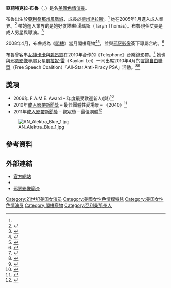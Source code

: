 {{Adult bio
| name            = 亞莉特克拉·布魯
| gender          = female
| image           = [[File:Alektra_Blue_2016.jpg|frameless]]
| caption         = 布魯於2016年
| birth_name      =
| birth           = {{birth date and age|1983|6|9|mf=yes}} <ref name="iafd">{{cite web |title=Personal Bio Alektra Blue |publisher=IAFD.com |url=http://www.iafd.com/person.rme/perfid=Alektra/gender=f/ |accessdate=2009-12-04 |deadurl=yes |archiveurl=https://web.archive.org/web/20100323004136/http://www.iafd.com/person.rme/perfid%3DAlektra/gender%3Df |archivedate=2010-03-23 }}</ref>
| location        = {{US}}[[亞利桑那州|亞利桑那州]][[鳳凰城|鳳凰城]]<ref name="XCitement"/>
| death_date      =
| death_place     =
| height          = {{height|ft=5|in=6|wiki=yes}}<ref name="iafd"/>
| weight          = {{convert|110|lb|kg|abbr=on}}<ref name="iafd"/>
| measurements    = 34D-24-34 <ref name="iafd"/>
| eye_color       = 綠色<ref name="afdb">{{afdb name|36940}}</ref>
| hair_color      = 黑色<ref name="iafd"/>
| skin_color      =
| blood           =
| ethnicity       = [[高加索人|高加索人]]
| alias           = Alectra Blue  
| spouse          = {{tsl|en|Pat Myne|}}<ref name="xrent"/>
| number_of_films = 200+ <ref name="iafd"/>
| homepage        = http://www.clubalektrablue.com/
| imdb            = 1956654
| iafd            = Alektra
| egafd           =
| bgafd           =
| afdb            = 36940
| eurobabeindex   =
| spelling        = US<!-- US for color, UK for colour -->
}}

'''亞莉特克拉·布魯'''（{{lang-en|Alektra Blue}}，{{bd|1983年|6月9日||}}）是名[[美國|美國]][[色情演員|色情演員]]。

布魯出生於[[亞利桑那州|亞利桑那州]][[鳳凰城|鳳凰城]]，成長於[[德克薩斯州|德州]][[達拉斯|達拉斯]]。<ref name=XCitement/> 她在2005年1月進入成人業界。<ref name="XCitement">{{Cite web | url=http://www.xcitement.com/interview/?page_id=445 | title=Xcitement Interviews - Alektra Blue and Mikayla Mendez | accessdate=2008-10-21 | author=Cindi Loftus | publisher=Xcitement.com | deadurl=yes | archiveurl=https://web.archive.org/web/20081005034205/http://www.xcitement.com/interview/?page_id=445 | archivedate=2008-10-05 }}</ref> 帶她進入業界的是她好友[[塔琳·湯瑪斯|塔琳·湯瑪斯]]（Taryn Thomas）。布魯現任丈夫是成人男星與導演{{tsl|en|Pat Myne|}}。<ref name="xrent">{{cite web|url=http://www.xrentdvd.com/Porn_Star_Interviews/Alektra_Blue.html|title=Inside Alektra Blue|accessdate=2007-12-17|author=Big D|date=2006-11-13|publisher=XRentDVD|archive-date=2015-02-28|archive-url=https://web.archive.org/web/20150228114515/http://www.xrentdvd.com/Porn_Star_Interviews/Alektra_Blue.html|dead-url=no}}</ref>

2008年4月，布魯成為《[[閣樓_(雜誌)|閣樓]]》當月閣樓寵物<ref name=penthouseMySpace>{{cite web|url=http://www.myspace.com/penthouse|title=Penthouse Magazine's Official MySpace Page|publisher=penthouse.com|accessdate=2011-05-08|archive-date=2012-07-03|archive-url=https://www.webcitation.org/68sJfwknc?url=http://www.myspace.com/penthouse|dead-url=no}}</ref><ref name=PenthouseMagazine>{{cite web|url=http://www.penthousemagazine.com|title=Penthouse Magazine|accessdate=2020-09-29|archive-date=2015-05-11|archive-url=https://web.archive.org/web/20150511164937/http://penthousemagazine.com/|dead-url=yes}}</ref>，並與[[邪惡影像|邪惡影像]]簽下專屬合約。<ref>{{cite web|url=http://www.avn.com/performer/articles/29987.html|title=Wicked Pictures Signs Alektra Blue, Mikayla Mendez|author=David Sullivan|date=2008-05-02|publisher=avn.com|accessdate=2011-05-08|archive-date=2008-12-02|archive-url=https://web.archive.org/web/20081202174820/http://www.avn.com/performer/articles/29987.html|dead-url=yes}}</ref>

布魯曾客串[[女神卡卡|女神卡卡]]與[[碧昂絲|碧昂絲]]在2010年合作的《Telephone》音樂錄影帶。<ref name=telephone>{{cite web|url=http://business.avn.com/articles/37556.html|title=jessica drake, Alektra Blue Imprison Lady Gaga and Beyonce|accessdate=2010-03-23|date=2010-03-12|publisher=AVN.com|archive-date=2010-03-22|archive-url=https://web.archive.org/web/20100322194408/http://business.avn.com/articles/37556.html|dead-url=yes}}</ref> 她也與[[邪惡影像|邪惡影像]]專屬女星[[凱拉妮·雷|凱拉妮·雷]]（Kaylani Lei）一同出席2010年4月的[[言論自由聯盟|言論自由聯盟]]（Free Speech Coalition）「All-Star Anti-Piracy PSA」活動。<ref>{{Cite web |url=http://www.youtube.com/watch?v=4xNzsTHA1nI |title=存档副本 |accessdate=2011-05-08 |archive-date=2010-05-20 |archive-url=https://web.archive.org/web/20100520093712/http://www.youtube.com/watch?v=4xNzsTHA1nI |dead-url=no }}</ref><ref>{{cite web |url=http://aipdaily.com/2010/wickeds-kaylani-lei-and-alektra-blue-appear-in-fsc-anti-piracy-video/ |title=存档副本 |accessdate=2014-11-24 |deadurl=yes |archiveurl=https://web.archive.org/web/20140830224119/http://aipdaily.com/2010/wickeds-kaylani-lei-and-alektra-blue-appear-in-fsc-anti-piracy-video/ |archivedate=2014-08-30 }}</ref>

== 獎項 ==
*2006年 F.A.M.E. Award – 年度最受歡迎新人(與{{tsl|en|Brandy Talore|}})<ref>{{cite web|url=http://www.avn.com|title=About the 2006 FAME Awards|accessdate=2007-06-24|author=Peter Warren|date=2006-06-24|publisher=[[成人影帶新聞|成人影帶新聞]]|archiveurl=https://www.webcitation.org/67455JTqB?url=http://www.avn.com/|archivedate=2012-04-20|dead-url=no}}</ref>
*2010年[[成人影帶新聞獎|成人影帶新聞獎]] – 最佳團體性愛場景 – 《2040》<ref name=avn10win>{{cite web| title = 2010 AVN Award Winners Announced| publisher = AVN.com| url = http://business.avn.com/articles/37142.html| date = 2010-01-10| accessdate = 2010-01-10| archive-date = 2010-01-13| archive-url = https://web.archive.org/web/20100113093712/http://business.avn.com/articles/37142.html| dead-url = no}}</ref>
*2011年[[成人影帶新聞獎|成人影帶新聞獎]] – 觀眾獎 – 最佳胴體<ref name=avn11win>{{cite web| title = AVN Announces the Winners of the 2011 AVN Awards| publisher = AVN.com| url = http://business.avn.com/articles/video/AVN-Announces-the-Winners-of-the-2011-AVN-Awards-421782.html| date = 2011-01-09| accessdate = 2011-01-09| archive-date = 2015-10-18| archive-url = https://web.archive.org/web/20151018115105/http://business.avn.com/articles/video/AVN-Announces-the-Winners-of-the-2011-AVN-Awards-421782.html| dead-url = no}}</ref>
[[File:AN_Alektra_Blue_1.jpg|thumb]]

== 參考資料 ==
{{reflist}}

== 外部連結 ==
{{Commons category|Alektra Blue}}
<!-- NOTE for editors: the source for the myspace link below is the interview at http://www.xcitement.com/interview/?page_id=445 -->
*[https://web.archive.org/web/20080511152212/http://www.clubalektrablue.com/ 官方網站]
*{{myspace|alektrablue}}
*[https://web.archive.org/web/20110425091102/http://news.wickedpictures.com/index.php?option=com_content&task=view&id=620&Itemid=134 邪惡影像簡介]

{{DEFAULTSORT:Blue, Alektra}}
[[Category:21世纪美国女演员|Category:21世纪美国女演员]]
[[Category:美國女性色情模特兒|Category:美國女性色情模特兒]]
[[Category:美国女性色情演员|Category:美国女性色情演员]]
[[Category:閣樓寵物|Category:閣樓寵物]]
[[Category:亞利桑那州人|Category:亞利桑那州人]]
